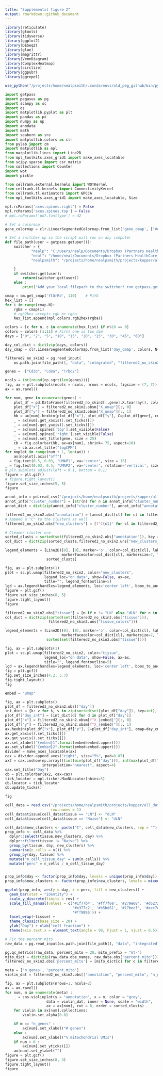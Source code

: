 ---
title: "Supplemental figure 2"
output: rmarkdown::github_document
---

```{r message=FALSE}
library(reticulate)
library(gtools)
library(tidyverse)
library(ggplot2)
library(DESeq2)
library(glue)
library(magrittr)
library(VennDiagram)
library(ComplexHeatmap)
library(circlize)
library(ggpubr)
library(ggrepel)

use_python("/projects/home/nealpsmith/.conda/envs/old_peg_github/bin/python")
```


```{python message=FALSE}
import getpass
import pegasus as pg
import scanpy as sc
import os
import matplotlib.pyplot as plt
import pandas as pd
import numpy as np
import anndata
import math
import seaborn as sns
import matplotlib.colors as clr
from pylab import cm
import matplotlib as mpl
from matplotlib.lines import Line2D
from mpl_toolkits.axes_grid1 import make_axes_locatable
from scipy.sparse import csr_matrix
from collections import Counter
import wot
import pickle

from cellrank.external.kernels import WOTKernel
from cellrank.tl.kernels import ConnectivityKernel
from cellrank.tl.estimators import GPCCA
from mpl_toolkits.axes_grid1 import make_axes_locatable, Size

mpl.rcParams['axes.spines.right'] = False
mpl.rcParams['axes.spines.top'] = False
# mpl.rcParams['pdf.fonttype'] = 42

# Set a colormap
gene_colormap = clr.LinearSegmentedColormap.from_list('gene_cmap', ["#e0e0e1", '#4576b8', '#02024a'], N=200)

# Set a switcher up so the script will run on any computer
def file_path(user = getpass.getuser()):
    switcher = {
            "nealp": "C:/Users/nealp/Documents/Dropbox (Partners HealthCare)/Chloe&Mazen/Collaborator_projects/Kupper_TRM/neal_analysis/all_data_analysis",
            "neal": "/home/neal/Documents/Dropbox (Partners HealthCare)/Chloe&Mazen/Collaborator_projects/Kupper_TRM/neal_analysis/all_data_analysis",
            "nealpsmith": "/projects/home/nealpsmith/projects/kupper/all_data_analysis"

    }
    if switcher.get(user):
        return(switcher.get(user))
    else :
        print("Add your local filepath to the switcher! run getpass.getuser() to get your ID")

cmap = cm.get_cmap('YlOrRd', 110)    # PiYG
hex_list = []
for i in range(cmap.N):
    rgba = cmap(i)
    # rgb2hex accepts rgb or rgba
    hex_list.append(mpl.colors.rgb2hex(rgba))

colors = [c for n, c in enumerate(hex_list) if n%10 == 0]
colors = colors [1:11] # First one is too dim
days = ["0", "2", "5", "10", "15", "20", "25", "30", "45", "60"]

day_col_dict = dict(zip(days, colors))
day_cmap = clr.LinearSegmentedColormap.from_list('day_cmap', colors, N=len(colors))

filtered2_no_skin2 = pg.read_input(
    os.path.join(file_path(), "data", "integrated", "filtered2_no_skin2_harmonized_with_subclust.h5ad"))

```


```{python fig_S2A}

genes =  ["Cd3d", "Cd8a", "Trbc2"]

ncols = int(round(np.sqrt(len(genes))))
fig, ax = plt.subplots(ncols = ncols, nrows = ncols, figsize = (7, 7))
ax = ax.ravel()

for num, gene in enumerate(genes) :
    plot_df = pd.DataFrame(filtered2_no_skin2[:,gene].X.toarray(), columns = [gene], index = filtered2_no_skin2.obs_names)
    plot_df["x"] = filtered2_no_skin2.obsm["X_umap"][:, 0]
    plot_df["y"] = filtered2_no_skin2.obsm["X_umap"][:, 1]
    hb = ax[num].hexbin(plot_df["x"], plot_df["y"], C=plot_df[gene], cmap=gene_colormap, gridsize=250, edgecolors = "none")
    _ = ax[num].get_xaxis().set_ticks([])
    _ = ax[num].get_yaxis().set_ticks([])
    _ = ax[num].spines['top'].set_visible(False)
    _ = ax[num].spines['right'].set_visible(False)
    _ = ax[num].set_title(gene, size = 25)
    cb = fig.colorbar(hb, ax=ax[num], shrink=.75, aspect=10)
    _ = cb.ax.set_title("logCPM")
for noplot in range(num + 1, len(ax)) :
    ax[noplot].axis("off")
_ = fig.text(0.5, 0.03, 'UMAP1', va='center', size = 15)
_ = fig.text(0.03, 0.5, 'UMAP2', va='center', rotation='vertical', size = 15)
# plt.subplots_adjust(left = 0.1, bottom = 0.1)
figure = plt.gcf()
# figure.tight_layout()
figure.set_size_inches(5, 5)
figure

```

```{python fig_S2B}
annot_info = pd.read_csv("/projects/home/nealpsmith/projects/kupper/all_data_analysis/data/integrated/supplemental_tables/cluster_annotations.csv")
annot_info["cluster_number"] = [str(n) for n in annot_info["cluster_number"]]
annot_dict = dict(zip(annot_info["cluster_number"], annot_info["annotation"]))

filtered2_no_skin2.obs["annotation"] = [annot_dict[cl] for cl in filtered2_no_skin2.obs["new_clusters"]]
# Append a "C" to the clusters as well
filtered2_no_skin2.obs["new_clusters"] = [f"C{cl}" for cl in filtered2_no_skin2.obs["new_clusters"]]

# Cleaner cluster one
sorted_clusts = sorted(set(filtered2_no_skin2.obs["annotation"]), key = lambda s: int(s.split(":")[0].replace("C", "")))
col_dict = dict(zip(sorted_clusts,filtered2_no_skin2.uns["new_clusters_colors"]))

legend_elements = [Line2D([0], [0], marker='o', color=col_dict[cl], label=cl,
                          markerfacecolor=col_dict[cl], markersize=7, lw=0) for cl in
                   sorted_clusts]

fig, ax = plt.subplots(1)
plot = sc.pl.umap(filtered2_no_skin2, color="new_clusters",
                  legend_loc="on data", show=False, ax=ax,
                  title="", legend_fontoutline=5)
lgd = ax.legend(handles=legend_elements, loc='center left', bbox_to_anchor=(0.9, 0.5), frameon=False, borderpad=5)
figure = plt.gcf()
figure.set_size_inches(8, 5)
figure.tight_layout()
figure
```


```{python S2C}
filtered2_no_skin2.obs["tissue"] = [n if n != "LN" else "dLN" for n in filtered2_no_skin2.obs["tissue"]]
col_dict = dict(zip(sorted(set(filtered2_no_skin2.obs["tissue"])),
                    filtered2_no_skin2.uns["tissue_colors"]))

legend_elements = [Line2D([0], [0], marker='o', color=col_dict[cl], label=cl,
                          markerfacecolor=col_dict[cl], markersize=7, lw=0) for cl in
                   sorted(set(filtered2_no_skin2.obs["tissue"]))]

fig, ax = plt.subplots(1)
plot = sc.pl.umap(filtered2_no_skin2, color="tissue",
                  legend_loc="on data", show=False, ax=ax,
                  title="", legend_fontoutline=5)
lgd = ax.legend(handles=legend_elements, loc='center left', bbox_to_anchor=(1, 0.5), frameon=False)
fig = plt.gcf()
fig.set_size_inches(4.2, 3.7)
fig.tight_layout()
fig

```

```{python S2D}

embed = "umap"

fig, ax = plt.subplots()
plot_df = filtered2_no_skin2.obs[["day"]]
int_dict = {k: v for k, v in zip(sorted(set(plot_df["day"]), key=int), range(len(set(plot_df["day"]))))}
plot_df["day_int"] = [int_dict[d] for d in plot_df["day"]]
plot_df["x"] = filtered2_no_skin2.obsm[f"X_{embed}"][:, 0]
plot_df["y"] = filtered2_no_skin2.obsm[f"X_{embed}"][:, 1]
ax.hexbin(plot_df["x"], plot_df["y"], C=plot_df["day_int"], cmap=day_cmap, gridsize=500, edgecolors = "none")
ax.get_xaxis().set_ticks([])
ax.get_yaxis().set_ticks([])
ax.set_xlabel("{embed}1".format(embed=embed.upper()))
ax.set_ylabel("{embed}2".format(embed=embed.upper()))
divider = make_axes_locatable(ax)
cax = divider.append_axes("right", size="5%", pad=0.07)
ax2 = cax.imshow(np.array([[int(min(plot_df["day"])), int(max(plot_df["day"]))]]), cmap=day_cmap,
                 interpolation="nearest", aspect=4)
cax.set_title("Day")
cb = plt.colorbar(ax2, cax=cax)
tick_locator = mpl.ticker.MaxNLocator(nbins=5)
cb.locator = tick_locator
cb.update_ticks()

fig

```

```{r figure_S2E}
cell_data = read.csv("/projects/home/nealpsmith/projects/kupper/all_data_analysis/data/integrated/filtered2_no_skin2_harmonized_with_subclust_obs.csv",
                     row.names = 1)
cell_data$tissue[cell_data$tissue == "LN"] <- "dLN"
cell_data$tissue[cell_data$tissue == "Naive"] <- "dLN"

cell_data$new_clusters <- paste("C", cell_data$new_clusters, sep = "")
prop_info <- cell_data %>%
  dplyr::select(tissue,new_clusters, day) %>%
  dplyr::filter(tissue != "Naive") %>%
  group_by(tissue, day, new_clusters) %>%
  summarise(n_cells = n()) %>%
  group_by(day, tissue) %>%
  mutate("n_cell_tissue_day" = sum(n_cells)) %>%
  mutate("perc" = n_cells / n_cell_tissue_day)


prop_info$day <- factor(prop_info$day, levels = unique(prop_info$day))
prop_info$new_clusters <- factor(prop_info$new_clusters, levels = mixedsort(unique(prop_info$new_clusters)))

ggplot(prop_info, aes(y = day, x = perc, fill = new_clusters)) +
  geom_bar(stat = "identity") +
  scale_y_discrete(limits = rev) +
  scale_fill_manual(values = c('#1f77b4', '#ff7f0e', '#279e68', '#d62728', '#aa40fc', '#8c564b',
                               '#e377c2', '#b5bd61', '#17becf', '#aec7e8', '#ffbb78', '#98df8a',
                               '#ff9896')) +
  facet_wrap(~tissue) +
  theme_classic(base_size = 20) +
  ylab("Day") + xlab("cell fraction") +
  theme(axis.text.x = element_text(angle = 90, hjust = 1, vjust = 0.5))

```


```{python figure_S2F}

# Fix the percent mito
raw_data = pg.read_input(os.path.join(file_path(), "data", "integrated", "all_data.h5ad"))

pg.qc_metrics(raw_data, percent_mito = 20, mito_prefix = "mt-")
mito_dict = dict(zip(raw_data.obs_names, raw_data.obs["percent_mito"]))
filtered2_no_skin2.obs['percent_mito'] = [mito_dict[c] for c in filtered2_no_skin2.obs_names]

meta = ['n_genes', 'percent_mito']
violin_dat = filtered2_no_skin2.obs[["annotation", "percent_mito", "n_genes"]]

fig, ax = plt.subplots(nrows=1, ncols=2)
ax = ax.ravel()
for num, m in enumerate(meta) :
    _ = sns.violinplot(y = "annotation", x = m, color = "grey",
                   data = violin_dat, inner = None, scale = "width",
                   ax = ax[num], cut = 0, order = sorted_clusts)
    for violin in ax[num].collections:
        violin.set_alpha(0.8)

    if m == "n_genes" :
        ax[num].set_xlabel("# genes")
    else :
        ax[num].set_xlabel("% mitochondrial UMIs")
    if num > 0 :
        ax[num].set_yticks([])
    ax[num].set_ylabel("")
figure = plt.gcf()
figure.set_size_inches(8, 3)
figure.tight_layout()
figure


```

